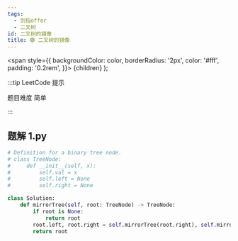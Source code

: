 ```yaml
---
tags:
  - 剑指offer
  - 二叉树
id: 二叉树的镜像
title: 🟢 二叉树的镜像
---
```


  <span
    style={{
      backgroundColor: color,
      borderRadius: '2px',
      color: '#fff',
      padding: '0.2rem',
    }}>
    {children}
  </span>
);

:::tip LeetCode 提示

题目难度 <Highlight color="#00b8a3">简单</Highlight>

:::

## 题解 1.py

```py
# Definition for a binary tree node.
# class TreeNode:
#     def __init__(self, x):
#         self.val = x
#         self.left = None
#         self.right = None

class Solution:
    def mirrorTree(self, root: TreeNode) -> TreeNode:
        if root is None:
            return root
        root.left, root.right = self.mirrorTree(root.right), self.mirrorTree(root.left)
        return root
```


